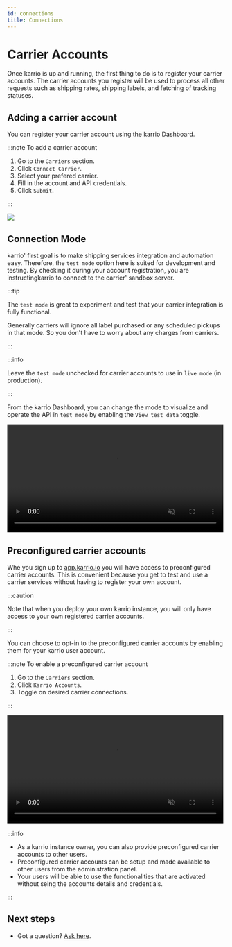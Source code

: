 ```yaml
---
id: connections
title: Connections
---
```


# Carrier Accounts

Once karrio is up and running, the first thing to do is to register your carrier accounts.
The carrier accounts you register will be used to process all other requests such as
shipping rates, shipping labels, and fetching of tracking statuses.

## Adding a carrier account

You can register your carrier account using the karrio Dashboard.

:::note To add a carrier account

1. Go to the `Carriers` section.
2. Click `Connect Carrier`.
3. Select your prefered carrier.
4. Fill in the account and API credentials.
5. Click `Submit`.

:::

![](/img/assets/register-carrier.gif)

## Connection Mode

karrio' first goal is to make shipping services integration and automation easy.
Therefore, the `test mode` option here is suited for development and testing.
By checking it during your account registration, you are instructingkarrio
to connect to the carrier' sandbox server.

:::tip

The `test mode` is great to experiment and test that your carrier integration is
fully functional.

Generally carriers will ignore all label purchased or any scheduled pickups in
that mode. So you don't have to worry about any charges from carriers.

:::

:::info

Leave the `test mode` unchecked for carrier accounts to use in `live mode` (in production).

:::

From the karrio Dashboard, you can change the mode to visualize and operate
the API in `test mode` by enabling the `View test data` toggle.

<video width="99%" loop={true} muted={true} playsInline={true} controls={true}>
  <source src="/videos/view-test-data.mp4" />
</video>

## Preconfigured carrier accounts

Whe you sign up to [app.karrio.io](https://app.karrio.io) you will
have access to preconfigured carrier accounts. This is convenient because you
get to test and use a carrier services without having to register your own account.

:::caution

Note that when you deploy your own karrio instance, you will only have access
to your own registered carrier accounts.

:::

You can choose to opt-in to the preconfigured carrier accounts by enabling them
for your karrio user account.

:::note To enable a preconfigured carrier account

1. Go to the `Carriers` section.
2. Click `Karrio Accounts`.
3. Toggle on desired carrier connections.

:::

<video width="99%" loop={true} muted={true} playsInline={true} controls={true}>
  <source src="/videos/enable-system-connection.mp4" />
</video>

:::info

- As a karrio instance owner, you can also provide preconfigured carrier accounts
  to other users.
- Preconfigured carrier accounts can be setup and made available to other users from
  the administration panel.
- Your users will be able to use the functionalities that are activated without seing
  the accounts details and credentials.

:::

## Next steps

- Got a question? [Ask here](https://github.com/karrioapi/karrio/discussions).
